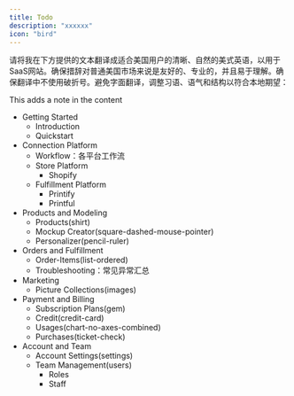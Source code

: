 ```yaml
---
title: Todo
description: "xxxxxx"
icon: "bird"
---
```


请将我在下方提供的文本翻译成适合美国用户的清晰、自然的美式英语，以用于SaaS网站。确保措辞对普通美国市场来说是友好的、专业的，并且易于理解。确保翻译中不使用破折号。避免字面翻译，调整习语、语气和结构以符合本地期望：

<Note>This adds a note in the content</Note>
* Getting Started
    * Introduction
    * Quickstart
* Connection Platform
    * Workflow：各平台工作流
    * Store Platform
        * Shopify
    * Fulfillment Platform
        * Printify
        * Printful
* Products and Modeling
    * Products(shirt)
    * Mockup Creator(square-dashed-mouse-pointer)
    * Personalizer(pencil-ruler)
* Orders and Fulfillment
    * Order-Items(list-ordered)
    * Troubleshooting：常见异常汇总
* Marketing
    * Picture Collections(images)
* Payment and Billing
    * Subscription Plans(gem)
    * Credit(credit-card)
    * Usages(chart-no-axes-combined)
    * Purchases(ticket-check)
* Account and Team
    * Account Settings(settings)
    * Team Management(users)
        * Roles
        * Staff
